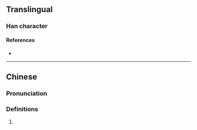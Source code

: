 {{character info/new}}
==Translingual==

===Han character===
{{Han char|rn=72|rad=日|as=06|sn=10|four=64027|canj=AKMS|ids=⿰日夸}}

====References====
* {{Han ref|kx=0494.290|dkj=13896|hdz=21506.100|uh=6647|ud=26183|bh=D1D5|bd=53717}}

----

==Chinese==
{{zh-forms}}

===Pronunciation===
{{zh-pron
|m=xū
|c=heoi1
|mc=
|oc=
|ma=
|cat=
}}

===Definitions===
{{zh-hanzi}}

# {{rfdef|zh}}